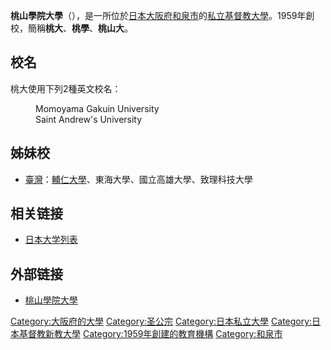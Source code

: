 {{Unreferenced|time=2015-09-22T02:51:44+00:00}}
{{大学(日本)
| 国 = 日本
| 大学名 = 桃山学院大学
| ふりがな = ももやまがくいんだいがく
| 英称 = Momoyama Gakuin University／St. Andrew's University
| 大学の略称 = 桃山、桃大（ももだい）、桃学（ももがく）
| 大学設置年 = 1959年
| 創立年 = 1884年
| 学校種別 = 私立
| 宗教背景 = 日本聖公會（基督教聖公宗）
| 設置者 = 学校法人桃山学院
| 本部所在地 = [[大阪府|大阪府]][[和泉市|和泉市]]まなび野1-1
| 緯度度 = 34 |緯度分 = 27 |緯度秒 = 3.32
| 経度度 = 135 |経度分 = 27 |経度秒 = 20.01
| キャンパス = 和泉（大阪府和泉市）
| 学部 = 国際教養学部<br />社会学部<br />法学部<br />経済学部<br />経営学部
| 研究科 = 文学研究科<br />経済学研究科<br />社会学研究科<br />経営学研究科
| ウェブサイト = http://www.andrew.ac.jp/
}}

'''桃山學院大學'''（{{jpn|j=桃山学院大学|hg=ももやまがくいんだいがく|rm=Momoyama gakuin daigaku|f=t}}），是一所位於[[日本|日本]][[大阪府|大阪府]][[和泉市|和泉市]]的[[私立|私立]][[基督教|基督教]][[大學|大學]]。1959年創校，簡稱'''桃大'''、'''桃學'''、'''桃山大'''。

== 校名 ==
桃大使用下列2種英文校名：
:Momoyama Gakuin University
:Saint Andrew's University

== 姊妹校 ==
*[[臺灣|臺灣]]：[[輔仁大學|輔仁大學]]、東海大學、國立高雄大學、致理科技大學

== 相关链接 ==
*[[日本大学列表|日本大学列表]]

== 外部链接 ==
*[http://www.andrew.ac.jp/ 桃山學院大學] {{Wayback|url=http://www.andrew.ac.jp/ |date=20081219140209 }}{{ja}}

{{亞洲基督教大學協會}}

[[Category:大阪府的大學|Category:大阪府的大學]]
[[Category:圣公宗|Category:圣公宗]]
[[Category:日本私立大學|Category:日本私立大學]]
[[Category:日本基督教新教大學|Category:日本基督教新教大學]]
[[Category:1959年創建的教育機構|Category:1959年創建的教育機構]]
[[Category:和泉市|Category:和泉市]]